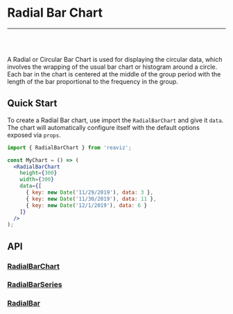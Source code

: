 
<Meta title="Docs|Chart Types/Radial Bar Chart" />

# Radial Bar Chart

---
<br />
<Story id="charts-bar-chart-radial--simple" />
<br />

A Radial or Circular Bar Chart is used for displaying the circular data, which involves the
wrapping of the usual bar chart or histogram around a circle. Each bar in the chart is centered at
the middle of the group period with the length of the bar proportional to the frequency in the group.

## Quick Start
To create a Radial Bar chart, use import the `RadialBarChart` and give it `data`. The chart
will automatically configure itself with the default options exposed via `props`.

```jsx
import { RadialBarChart } from 'reaviz';

const MyChart = () => (
  <RadialBarChart
    height={300}
    width={300}
    data={[
      { key: new Date('11/29/2019'), data: 3 },
      { key: new Date('11/30/2019'), data: 11 },
      { key: new Date('12/1/2019'), data: 6 }
    ]}
  />
);
```

## API
### [RadialBarChart](https://github.com/reaviz/reaviz/blob/master/src/RadialAreaChart/RadialAreaChart.tsx)
<Props of={RadialBarChart} />

### [RadialBarSeries](https://github.com/reaviz/reaviz/blob/master/src/RadialAreaChart/RadialBarSeries/RadialBarSeries.tsx)
<Props of={RadialBarSeries} />

### [RadialBar](https://github.com/reaviz/reaviz/blob/master/src/RadialAreaChart/RadialBarSeries/RadialBar.tsx)
<Props of={RadialBar} />
